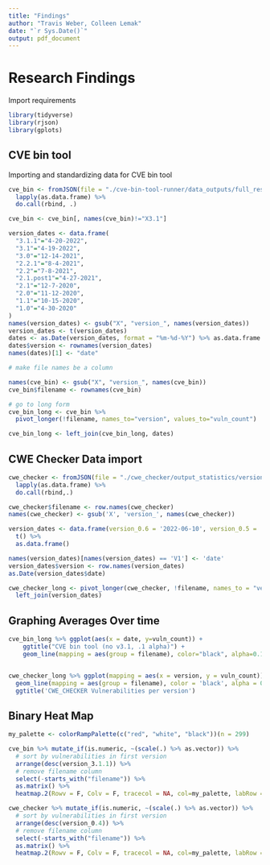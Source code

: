 ```yaml
---
title: "Findings"
author: "Travis Weber, Colleen Lemak"
date: "`r Sys.Date()`"
output: pdf_document
---
```


# Research Findings

Import requirements

```r
library(tidyverse)
library(rjson)
library(gplots)
```

## CVE bin tool

Importing and standardizing data for CVE bin tool

```r
cve_bin <- fromJSON(file = "./cve-bin-tool-runner/data_outputs/full_results_1655757361.json") %>% 
  lapply(as.data.frame) %>%
  do.call(rbind, .)

cve_bin <- cve_bin[, names(cve_bin)!="X3.1"]

version_dates <- data.frame(
  "3.1.1"="4-20-2022",
  "3.1"="4-19-2022",
  "3.0"="12-14-2021",
  "2.2.1"="8-4-2021",
  "2.2"="7-8-2021",
  "2.1.post1"="4-27-2021",
  "2.1"="12-7-2020",
  "2.0"="11-12-2020",
  "1.1"="10-15-2020",
  "1.0"="4-30-2020"
)
names(version_dates) <- gsub("X", "version_", names(version_dates))
version_dates <- t(version_dates)
dates <- as.Date(version_dates, format = "%m-%d-%Y") %>% as.data.frame
dates$version <- rownames(version_dates)
names(dates)[1] <- "date"

# make file names be a column

names(cve_bin) <- gsub("X", "version_", names(cve_bin))
cve_bin$filename <- rownames(cve_bin)

# go to long form
cve_bin_long <- cve_bin %>% 
  pivot_longer(!filename, names_to="version", values_to="vuln_count")

cve_bin_long <- left_join(cve_bin_long, dates)
```

## CWE Checker Data import

```r
cwe_checker <- fromJSON(file = "./cwe_checker/output_statistics/version_results/parsed_results.json") %>%
  lapply(as.data.frame) %>%
  do.call(rbind,.)

cwe_checker$filename <- row.names(cwe_checker)
names(cwe_checker) <- gsub('X', 'version_', names(cwe_checker))

version_dates <- data.frame(version_0.6 = '2022-06-10', version_0.5 = '2021-07-05', version_0.4 = '2021-01-07') %>%
  t() %>%
  as.data.frame()

names(version_dates)[names(version_dates) == 'V1'] <- 'date'
version_dates$version <- row.names(version_dates)
as.Date(version_dates$date)

cwe_checker_long <- pivot_longer(cwe_checker, !filename, names_to = "version", values_to = "vuln_count") %>%
  left_join(version_dates)
```

## Graphing Averages Over time

```r
cve_bin_long %>% ggplot(aes(x = date, y=vuln_count)) +
    ggtitle("CVE bin tool (no v3.1, .1 alpha)") +
    geom_line(mapping = aes(group = filename), color="black", alpha=0.1, size=2)


cwe_checker_long %>% ggplot(mapping = aes(x = version, y = vuln_count))+
  geom_line(mapping = aes(group = filename), color = 'black', alpha = 0.1, size = 2)+
  ggtitle('CWE_CHECKER Vulnerabilities per version')
```

## Binary Heat Map

```r
my_palette <- colorRampPalette(c("red", "white", "black"))(n = 299)

cve_bin %>% mutate_if(is.numeric, ~(scale(.) %>% as.vector)) %>%
  # sort by vulnerabilities in first version
  arrange(desc(version_3.1.1)) %>% 
  # remove filename column
  select(-starts_with("filename")) %>% 
  as.matrix() %>% 
  heatmap.2(Rowv = F, Colv = F, tracecol = NA, col=my_palette, labRow = F)

cwe_checker %>% mutate_if(is.numeric, ~(scale(.) %>% as.vector)) %>%
  # sort by vulnerabilities in first version
  arrange(desc(version_0.4)) %>% 
  # remove filename column
  select(-starts_with("filename")) %>% 
  as.matrix() %>% 
  heatmap.2(Rowv = F, Colv = F, tracecol = NA, col=my_palette, labRow = F)
```

